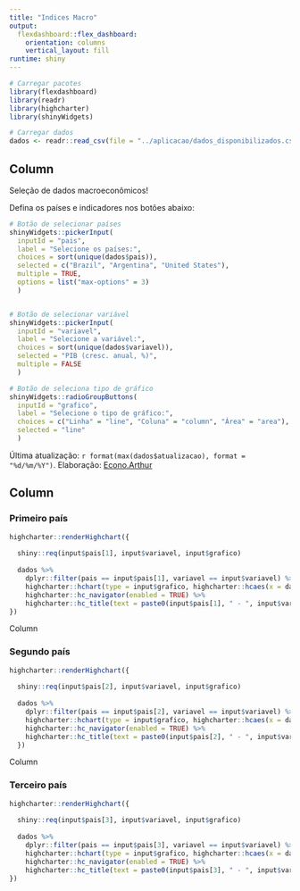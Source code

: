 ```yaml
---
title: "Indices Macro"
output: 
  flexdashboard::flex_dashboard:
    orientation: columns
    vertical_layout: fill
runtime: shiny
---
```


```r
# Carregar pacotes
library(flexdashboard)
library(readr)
library(highcharter)
library(shinyWidgets)

# Carregar dados
dados <- readr::read_csv(file = "../aplicacao/dados_disponibilizados.csv")
```


Column {.sidebar}
-----------------------------------------------------------------------

Seleção de dados macroeconômicos! 

Defina os países e indicadores nos botões abaixo:

```r
# Botão de selecionar países
shinyWidgets::pickerInput(
  inputId = "pais",
  label = "Selecione os países:",
  choices = sort(unique(dados$pais)),
  selected = c("Brazil", "Argentina", "United States"), 
  multiple = TRUE, 
  options = list("max-options" = 3)
  )


# Botão de selecionar variável
shinyWidgets::pickerInput(
  inputId = "variavel",
  label = "Selecione a variável:",
  choices = sort(unique(dados$variavel)),
  selected = "PIB (cresc. anual, %)", 
  multiple = FALSE
  )

# Botão de seleciona tipo de gráfico
shinyWidgets::radioGroupButtons(
  inputId = "grafico",
  label = "Selecione o tipo de gráfico:", 
  choices = c("Linha" = "line", "Coluna" = "column", "Área" = "area"), 
  selected = "line"
  )
```

Última atualização: `r format(max(dados$atualizacao), format = "%d/%m/%Y")`.
Elaboração: [Econo.Arthur](https://www.linkedin.com/in/allan-arthur-de-a-oliveira-54a923bb/)


Column
-----------------------------------------------------------------------

### Primeiro país {.no-title}

```r
highcharter::renderHighchart({
  
  shiny::req(input$pais[1], input$variavel, input$grafico)
  
  dados %>% 
    dplyr::filter(pais == input$pais[1], variavel == input$variavel) %>% 
    highcharter::hchart(type = input$grafico, highcharter::hcaes(x = data, y = valor)) %>% 
    highcharter::hc_navigator(enabled = TRUE) %>% 
    highcharter::hc_title(text = paste0(input$pais[1], " - ", input$variavel))
})
```

Column


### Segundo país {.no-title}

```r
highcharter::renderHighchart({
  
  shiny::req(input$pais[2], input$variavel, input$grafico)
  
  dados %>% 
    dplyr::filter(pais == input$pais[2], variavel == input$variavel) %>% 
    highcharter::hchart(type = input$grafico, highcharter::hcaes(x = data, y = valor)) %>% 
    highcharter::hc_navigator(enabled = TRUE) %>% 
    highcharter::hc_title(text = paste0(input$pais[2], " - ", input$variavel))
  })
```

Column

### Terceiro país {.no-title}

```r
highcharter::renderHighchart({
  
  shiny::req(input$pais[3], input$variavel, input$grafico)
  
  dados %>% 
    dplyr::filter(pais == input$pais[3], variavel == input$variavel) %>% 
    highcharter::hchart(type = input$grafico, highcharter::hcaes(x = data, y = valor)) %>% 
    highcharter::hc_navigator(enabled = TRUE) %>% 
    highcharter::hc_title(text = paste0(input$pais[3], " - ", input$variavel))
})
```
